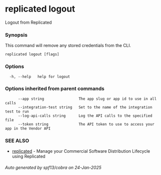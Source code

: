 # replicated logout

Logout from Replicated

### Synopsis

This command will remove any stored credentials from the CLI.

```
replicated logout [flags]
```

### Options

```
  -h, --help   help for logout
```

### Options inherited from parent commands

```
      --app string                The app slug or app id to use in all calls
      --integration-test string   Set to the name of the integration test to run
      --log-api-calls string      Log the API calls to the specified file
      --token string              The API token to use to access your app in the Vendor API
```

### SEE ALSO

* [replicated](replicated)	 - Manage your Commercial Software Distribution Lifecycle using Replicated

###### Auto generated by spf13/cobra on 24-Jan-2025

